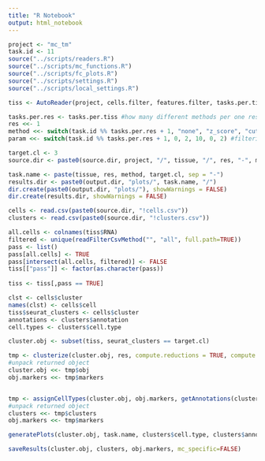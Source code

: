 ```yaml
---
title: "R Notebook"
output: html_notebook
---
```


```r
project <- "mc_tm"
task.id <- 11
source("../scripts/readers.R")
source("../scripts/mc_functions.R")
source("../scripts/fc_plots.R")
source("../scripts/settings.R")
source("../scripts/local_settings.R")
```

```r
tiss <- AutoReader(project, cells.filter, features.filter, tasks.per.tiss)
```

```r
tasks.per.res <- tasks.per.tiss #how many different methods per one resolution
res <<- 1
method <<- switch(task.id %% tasks.per.res + 1, "none", "z_score", "cutoff", "outlier", "mad") #filtering method
param <<- switch(task.id %% tasks.per.res + 1, 0, 2, 10, 0, 2) #filtering parameter
```

```r
target.cl <- 3
source.dir <- paste0(source.dir, project, "/", tissue, "/", res, "-", method, "-", param, "/")

task.name <- paste(tissue, res, method, target.cl, sep = "-")
results.dir <- paste0(output.dir, "plots/", task.name, "/")
dir.create(paste0(output.dir, "plots/"), showWarnings = FALSE)
dir.create(results.dir, showWarnings = FALSE)

cells <- read.csv(paste0(source.dir, "!cells.csv"))
clusters <- read.csv(paste0(source.dir, "!clusters.csv"))
```

```r
all.cells <- colnames(tiss$RNA)
filtered <- unique(readFilterCsvMethod("", "all", full.path=TRUE))
pass <- list()
pass[all.cells] <- TRUE
pass[intersect(all.cells, filtered)] <- FALSE
tiss[["pass"]] <- factor(as.character(pass))
  
tiss <- tiss[,pass == TRUE] 
```


```r
clst <- cells$cluster
names(clst) <- cells$cell
tiss$seurat_clusters <- cells$cluster
annotations <- clusters$annotation
cell.types <- clusters$cell.type
```

```r
cluster.obj <- subset(tiss, seurat_clusters == target.cl)

tmp <- clusterize(cluster.obj, res, compute.reductions = TRUE, compute.markers = TRUE) #cluster cells
#unpack returned object
cluster.obj <<- tmp$obj
obj.markers <<- tmp$markers


tmp <- assignCellTypes(cluster.obj, obj.markers, getAnnotations(cluster.obj), record.stats = TRUE) #assign cell types
#unpack returned object
clusters <<- tmp$clusters
obj.markers <<- tmp$markers

generatePlots(cluster.obj, task.name, clusters$cell.type, clusters$annotation, sig.plots = FALSE) #make plots

saveResults(cluster.obj, clusters, obj.markers, mc_specific=FALSE)
```

